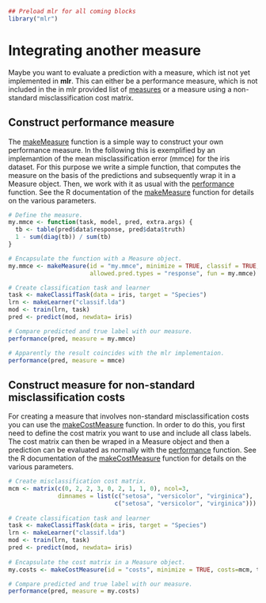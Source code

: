 ```r
## Preload mlr for all coming blocks
library("mlr")
``` 

Integrating another measure
===========================

Maybe you want to evaluate a prediction with a measure, which ist not yet implemented 
in **mlr**. This can either be a performance measure, which is not included in the in mlr 
provided list of [measures](http://www.statistik.tu-dortmund.de/~bischl/rdocs/mlr/html/measures.html) or a measure using a non-standard misclassification cost matrix.


Construct performance measure
-----------------------------

The [makeMeasure](http://www.statistik.tu-dortmund.de/~bischl/rdocs/mlr/html/makeMeasure.html) function is a simple way to construct your own performance 
measure. In the following this is exemplified by an implemantion of the mean 
misclassification error (mmce) for the iris dataset. For this purpose we write a simple 
function, that computes the measure on the basis of the predictions and subsequently wrap it 
in a Measure object. Then, we work with it as usual with the [performance](http://www.statistik.tu-dortmund.de/~bischl/rdocs/mlr/html/performance.html) function. See the 
R documentation of the [makeMeasure](http://www.statistik.tu-dortmund.de/~bischl/rdocs/mlr/html/makeMeasure.html) function for details on the various parameters.

```r
# Define the measure.
my.mmce <- function(task, model, pred, extra.args) {
  tb <- table(pred$data$response, pred$data$truth)
  1 - sum(diag(tb)) / sum(tb)
}

# Encapsulate the function with a Measure object.
my.mmce <- makeMeasure(id = "my.mmce", minimize = TRUE, classif = TRUE, 
                       allowed.pred.types = "response", fun = my.mmce)

# Create classification task and learner
task <- makeClassifTask(data = iris, target = "Species")
lrn <- makeLearner("classif.lda")
mod <- train(lrn, task)
pred <- predict(mod, newdata= iris)

# Compare predicted and true label with our measure.
performance(pred, measure = my.mmce)

# Apparently the result coincides with the mlr implementaion.
performance(pred, measure = mmce)
```


Construct measure for non-standard misclassification costs
----------------------------------------------------------

For creating a measure that involves non-standard misclassification costs you can use
the [makeCostMeasure](http://www.statistik.tu-dortmund.de/~bischl/rdocs/mlr/html/makeCostMeasure.html) function. In order to do this, you first need to define the cost
matrix you want to use and include all class labels. The cost matrix can then be 
wraped in a Measure object and then a prediction can be evaluated as normally with the
[performance](http://www.statistik.tu-dortmund.de/~bischl/rdocs/mlr/html/performance.html) function. See the R documentation of the [makeCostMeasure](http://www.statistik.tu-dortmund.de/~bischl/rdocs/mlr/html/makeCostMeasure.html) function for 
details on the various parameters.

```r
# Create misclassification cost matrix.
mcm <- matrix(c(0, 2, 2, 3, 0, 2, 1, 1, 0), ncol=3, 
              dimnames = list(c("setosa", "versicolor", "virginica"),
                              c("setosa", "versicolor", "virginica")))
          
# Create classification task and learner
task <- makeClassifTask(data = iris, target = "Species")
lrn <- makeLearner("classif.lda")
mod <- train(lrn, task)
pred <- predict(mod, newdata= iris)
          
# Encapsulate the cost matrix in a Measure object.                             
my.costs <- makeCostMeasure(id = "costs", minimize = TRUE, costs=mcm, task, aggregate = mean)

# Compare predicted and true label with our measure.
performance(pred, measure = my.costs)
```



